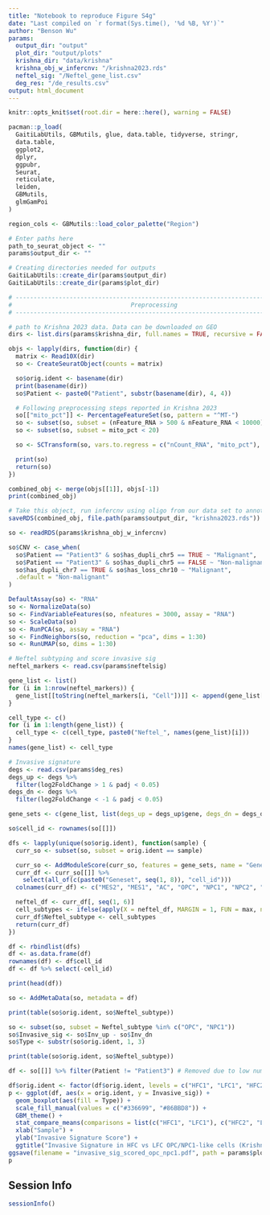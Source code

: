 ```yaml
---
title: "Notebook to reproduce Figure S4g"
date: "Last compiled on `r format(Sys.time(), '%d %B, %Y')`"
author: "Benson Wu"
params:
  output_dir: "output"
  plot_dir: "output/plots"
  krishna_dir: "data/krishna"
  krishna_obj_w_infercnv: "/krishna2023.rds"
  neftel_sig: "/Neftel_gene_list.csv"
  deg_res: "/de_results.csv"
output: html_document
---
```




```r
knitr::opts_knit$set(root.dir = here::here(), warning = FALSE)
```

```r
pacman::p_load(
  GaitiLabUtils, GBMutils, glue, data.table, tidyverse, stringr,
  data.table,
  ggplot2,
  dplyr,
  ggpubr,
  Seurat,
  reticulate,
  leiden,
  GBMutils,
  glmGamPoi
)

region_cols <- GBMutils::load_color_palette("Region")

# Enter paths here
path_to_seurat_object <- ""
params$output_dir <- ""

# Creating directories needed for outputs
GaitiLabUtils::create_dir(params$output_dir)
GaitiLabUtils::create_dir(params$plot_dir)
```

```r
# ---------------------------------------------------------------------------- #
#                                 Preprocessing                                #
# ---------------------------------------------------------------------------- #

# path to Krishna 2023 data. Data can be downloaded on GEO
dirs <- list.dirs(params$krishna_dir, full.names = TRUE, recursive = FALSE)

objs <- lapply(dirs, function(dir) {
  matrix <- Read10X(dir)
  so <- CreateSeuratObject(counts = matrix)

  so$orig.ident <- basename(dir)
  print(basename(dir))
  so$Patient <- paste0("Patient", substr(basename(dir), 4, 4))

  # Following preprocessing steps reported in Krishna 2023
  so[["mito_pct"]] <- PercentageFeatureSet(so, pattern = "^MT-")
  so <- subset(so, subset = (nFeature_RNA > 500 & nFeature_RNA < 10000))
  so <- subset(so, subset = mito_pct < 20)

  so <- SCTransform(so, vars.to.regress = c("nCount_RNA", "mito_pct"), vst.flavor = "v2", method = "glmGamPoi")

  print(so)
  return(so)
})

combined_obj <- merge(objs[[1]], objs[-1])
print(combined_obj)

# Take this object, run infercnv using oligo from our data set to annotate malignant cells. Then, subtype and perform DE, gene set scoring
saveRDS(combined_obj, file.path(params$output_dir, "krishna2023.rds"))
```


```r
so <- readRDS(params$krishna_obj_w_infercnv)

so$CNV <- case_when(
  so$Patient == "Patient3" & so$has_dupli_chr5 == TRUE ~ "Malignant",
  so$Patient == "Patient3" & so$has_dupli_chr5 == FALSE ~ "Non-malignant",
  so$has_dupli_chr7 == TRUE & so$has_loss_chr10 ~ "Malignant",
  .default = "Non-malignant"
)

DefaultAssay(so) <- "RNA"
so <- NormalizeData(so)
so <- FindVariableFeatures(so, nfeatures = 3000, assay = "RNA")
so <- ScaleData(so)
so <- RunPCA(so, assay = "RNA")
so <- FindNeighbors(so, reduction = "pca", dims = 1:30)
so <- RunUMAP(so, dims = 1:30)

# Neftel subtyping and score invasive sig
neftel_markers <- read.csv(params$neftelsig)

gene_list <- list()
for (i in 1:nrow(neftel_markers)) {
  gene_list[[toString(neftel_markers[i, "Cell"])]] <- append(gene_list[[toString(neftel_markers[i, "Cell"])]], toString(neftel_markers[i, "Gene"]))
}

cell_type <- c()
for (i in 1:length(gene_list)) {
  cell_type <- c(cell_type, paste0("Neftel_", names(gene_list)[i]))
}
names(gene_list) <- cell_type

# Invasive signature
degs <- read.csv(params$deg_res)
degs_up <- degs %>%
  filter(log2FoldChange > 1 & padj < 0.05)
degs_dn <- degs %>%
  filter(log2FoldChange < -1 & padj < 0.05)

gene_sets <- c(gene_list, list(degs_up = degs_up$gene, degs_dn = degs_dn$gene))

so$cell_id <- rownames(so[[]])

dfs <- lapply(unique(so$orig.ident), function(sample) {
  curr_so <- subset(so, subset = orig.ident == sample)

  curr_so <- AddModuleScore(curr_so, features = gene_sets, name = "Geneset", assay = "SCT")
  curr_df <- curr_so[[]] %>%
    select(all_of(c(paste0("Geneset", seq(1, 8)), "cell_id")))
  colnames(curr_df) <- c("MES2", "MES1", "AC", "OPC", "NPC1", "NPC2", "Inv_up", "Inv_dn", "cell_id")

  neftel_df <- curr_df[, seq(1, 6)]
  cell_subtypes <- ifelse(apply(X = neftel_df, MARGIN = 1, FUN = max, na.rm = T) > 0, colnames(neftel_df)[max.col(neftel_df, ties.method = "first")], "Undetermined")
  curr_df$Neftel_subtype <- cell_subtypes
  return(curr_df)
})

df <- rbindlist(dfs)
df <- as.data.frame(df)
rownames(df) <- df$cell_id
df <- df %>% select(-cell_id)

print(head(df))

so <- AddMetaData(so, metadata = df)

print(table(so$orig.ident, so$Neftel_subtype))

so <- subset(so, subset = Neftel_subtype %in% c("OPC", "NPC1"))
so$Invasive_sig <- so$Inv_up - so$Inv_dn
so$Type <- substr(so$orig.ident, 1, 3)

print(table(so$orig.ident, so$Neftel_subtype))

df <- so[[]] %>% filter(Patient != "Patient3") # Removed due to low number of OPC/NPC1-like cells (only 2 in HFC sample)

df$orig.ident <- factor(df$orig.ident, levels = c("HFC1", "LFC1", "HFC2", "LFC2"))
p <- ggplot(df, aes(x = orig.ident, y = Invasive_sig)) +
  geom_boxplot(aes(fill = Type)) +
  scale_fill_manual(values = c("#336699", "#86BBD8")) +
  GBM_theme() +
  stat_compare_means(comparisons = list(c("HFC1", "LFC1"), c("HFC2", "LFC2"))) +
  xlab("Sample") +
  ylab("Invasive Signature Score") +
  ggtitle("Invasive Signature in HFC vs LFC OPC/NPC1-like cells (Krishna2023)")
ggsave(filename = "invasive_sig_scored_opc_npc1.pdf", path = params$plot_dir, width = 12, height = 12)
p
```


## Session Info
```r
sessionInfo()
```

